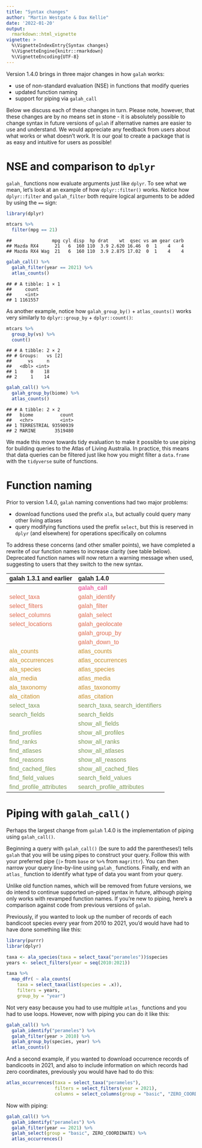 ```yaml
---
title: "Syntax changes"
author: "Martin Westgate & Dax Kellie"
date: '2022-01-20'
output:
  rmarkdown::html_vignette
vignette: >
  %\VignetteIndexEntry{Syntax changes}
  %\VignetteEngine{knitr::rmarkdown}
  %\VignetteEncoding{UTF-8}
---
```


Version 1.4.0 brings in three major changes in how `galah` works:
  
- use of non-standard evaluation (NSE) in functions that modify queries
- updated function naming
- support for piping via `galah_call`
  
Below we discuss each of these changes in turn. Please note, however, that these 
changes are by no means set in stone - it is absolutely possible to 
change syntax in future versions of `galah` if alternative names are easier to 
use and understand. We would appreciate any feedback from users about what works 
or what doesn't work. It is our goal to create a package that is as easy and 
intuitive for users as possible!


# NSE and comparison to `dplyr`
`galah_` functions now evaluate arguments just like `dplyr`. To see what we mean, 
let's look at an example of how `dplyr::filter()` works. Notice how `dplyr::filter` 
and `galah_filter` both require logical arguments to be added by using the `==` sign:


```r
library(dplyr)

mtcars %>% 
  filter(mpg == 21)
```

```
##               mpg cyl disp  hp drat    wt  qsec vs am gear carb
## Mazda RX4      21   6  160 110  3.9 2.620 16.46  0  1    4    4
## Mazda RX4 Wag  21   6  160 110  3.9 2.875 17.02  0  1    4    4
```

```r
galah_call() %>% 
  galah_filter(year == 2021) %>% 
  atlas_counts()
```

```
## # A tibble: 1 × 1
##     count
##     <int>
## 1 1161557
```

As another example, notice how `galah_group_by()` + `atlas_counts()` works very 
similarly to `dplyr::group_by` + `dplyr::count()`:


```r
mtcars %>% 
  group_by(vs) %>% 
  count()
```

```
## # A tibble: 2 × 2
## # Groups:   vs [2]
##      vs     n
##   <dbl> <int>
## 1     0    18
## 2     1    14
```

```r
galah_call() %>%
  galah_group_by(biome) %>%
  atlas_counts()
```

```
## # A tibble: 2 × 2
##   biome          count
##   <chr>          <int>
## 1 TERRESTRIAL 93590939
## 2 MARINE       3519480
```

We made this move towards tidy evaluation to make it possible to use 
piping for building queries to the Atlas of Living Australia. In practice, this 
means that data queries can be filtered just like how you might 
filter a `data.frame` with the `tidyverse` suite of functions. 


# Function naming
Prior to version 1.4.0, `galah` naming conventions had two major problems:

- download functions used the prefix `ala`, but actually could query many other living atlases
- query modifying functions used the prefix `select`, but this is reserved in `dplyr` (and elsewhere) for operations specifically on columns

To address these concerns (and other smaller points), we have completed a 
rewrite of our function names to increase clarity (see table below).
Deprecated function names will now return a warning message when used, suggesting
to users that they switch to the new syntax. 

<table class="table lightable-paper" style='width: auto !important; margin-left: auto; margin-right: auto; font-family: "Arial Narrow", arial, helvetica, sans-serif; margin-left: auto; margin-right: auto;'>
 <thead>
  <tr>
   <th style="text-align:left;"> galah 1.3.1 and earlier </th>
   <th style="text-align:left;"> galah 1.4.0 </th>
  </tr>
 </thead>
<tbody>
  <tr>
   <td style="text-align:left;font-weight: bold;color: #f064a4 !important;">  </td>
   <td style="text-align:left;font-weight: bold;color: #f064a4 !important;"> galah_call </td>
  </tr>
  <tr>
   <td style="text-align:left;color: #E06E53 !important;"> select_taxa </td>
   <td style="text-align:left;color: #E06E53 !important;"> galah_identify </td>
  </tr>
  <tr>
   <td style="text-align:left;color: #E06E53 !important;"> select_filters </td>
   <td style="text-align:left;color: #E06E53 !important;"> galah_filter </td>
  </tr>
  <tr>
   <td style="text-align:left;color: #E06E53 !important;"> select_columns </td>
   <td style="text-align:left;color: #E06E53 !important;"> galah_select </td>
  </tr>
  <tr>
   <td style="text-align:left;color: #E06E53 !important;"> select_locations </td>
   <td style="text-align:left;color: #E06E53 !important;"> galah_geolocate </td>
  </tr>
  <tr>
   <td style="text-align:left;color: #E06E53 !important;">  </td>
   <td style="text-align:left;color: #E06E53 !important;"> galah_group_by </td>
  </tr>
  <tr>
   <td style="text-align:left;color: #E06E53 !important;">  </td>
   <td style="text-align:left;color: #E06E53 !important;"> galah_down_to </td>
  </tr>
  <tr>
   <td style="text-align:left;color: #E06E53 !important;color: #c7902a !important;"> ala_counts </td>
   <td style="text-align:left;color: #E06E53 !important;color: #c7902a !important;"> atlas_counts </td>
  </tr>
  <tr>
   <td style="text-align:left;color: #c7902a !important;"> ala_occurrences </td>
   <td style="text-align:left;color: #c7902a !important;"> atlas_occurrences </td>
  </tr>
  <tr>
   <td style="text-align:left;color: #c7902a !important;"> ala_species </td>
   <td style="text-align:left;color: #c7902a !important;"> atlas_species </td>
  </tr>
  <tr>
   <td style="text-align:left;color: #c7902a !important;"> ala_media </td>
   <td style="text-align:left;color: #c7902a !important;"> atlas_media </td>
  </tr>
  <tr>
   <td style="text-align:left;color: #c7902a !important;"> ala_taxonomy </td>
   <td style="text-align:left;color: #c7902a !important;"> atlas_taxonomy </td>
  </tr>
  <tr>
   <td style="text-align:left;color: #c7902a !important;"> ala_citation </td>
   <td style="text-align:left;color: #c7902a !important;"> atlas_citation </td>
  </tr>
  <tr>
   <td style="text-align:left;color: #7f9959 !important;"> select_taxa </td>
   <td style="text-align:left;color: #7f9959 !important;"> search_taxa, search_identifiers </td>
  </tr>
  <tr>
   <td style="text-align:left;color: #7f9959 !important;"> search_fields </td>
   <td style="text-align:left;color: #7f9959 !important;"> search_fields </td>
  </tr>
  <tr>
   <td style="text-align:left;color: #7f9959 !important;">  </td>
   <td style="text-align:left;color: #7f9959 !important;"> show_all_fields </td>
  </tr>
  <tr>
   <td style="text-align:left;color: #7f9959 !important;"> find_profiles </td>
   <td style="text-align:left;color: #7f9959 !important;"> show_all_profiles </td>
  </tr>
  <tr>
   <td style="text-align:left;color: #7f9959 !important;"> find_ranks </td>
   <td style="text-align:left;color: #7f9959 !important;"> show_all_ranks </td>
  </tr>
  <tr>
   <td style="text-align:left;color: #7f9959 !important;"> find_atlases </td>
   <td style="text-align:left;color: #7f9959 !important;"> show_all_atlases </td>
  </tr>
  <tr>
   <td style="text-align:left;color: #7f9959 !important;"> find_reasons </td>
   <td style="text-align:left;color: #7f9959 !important;"> show_all_reasons </td>
  </tr>
  <tr>
   <td style="text-align:left;color: #7f9959 !important;"> find_cached_files </td>
   <td style="text-align:left;color: #7f9959 !important;"> show_all_cached_files </td>
  </tr>
  <tr>
   <td style="text-align:left;color: #7f9959 !important;"> find_field_values </td>
   <td style="text-align:left;color: #7f9959 !important;"> search_field_values </td>
  </tr>
  <tr>
   <td style="text-align:left;color: #7f9959 !important;"> find_profile_attributes </td>
   <td style="text-align:left;color: #7f9959 !important;"> search_profile_attributes </td>
  </tr>
</tbody>
</table>

# Piping with `galah_call()`

Perhaps the largest change from `galah` 1.4.0 is the implementation of piping 
using `galah_call()`. 

Beginning a query with `galah_call()` (be sure to add the parentheses!) tells 
`galah` that you will be using pipes to construct your query. Follow this with 
your preferred pipe (`|>` from `base` or `%>%` from `magrittr`). You can then 
narrow your query line-by-line using `galah_` functions. Finally, end with an 
`atlas_` function to identify what type of data you want from your query.  
  
Unlike old function names, which will be removed from future versions, we do intend to 
continue supported un-piped syntax in future, although piping only works with 
revamped function names. If you're new to piping, here's a comparison against
code from previous versions of `galah`.

Previously, if you wanted to look up the number of records of each bandicoot 
species every year from 2010 to 2021, you'd would have had to have done 
something like this:
  

```r
library(purrr)
librar(dplyr)

taxa <- ala_species(taxa = select_taxa("perameles"))$species
years <- select_filters(year = seq(2010:2021))

taxa %>%
  map_dfr( ~ ala_counts(
    taxa = select_taxa(list(species = .x)),
    filters = years,
    group_by = "year")
```
  
Not very easy because you had to use multiple `atlas_` functions and you had to 
use loops. However, now with piping you can do it like this:


```r
galah_call() %>%
  galah_identify("perameles") %>%
  galah_filter(year > 2010) %>%
  galah_group_by(species, year) %>%
  atlas_counts()
```

And a second example, if you wanted to download occurrence records of bandicoots 
in 2021, and also to include information on which records had zero coordinates, 
previously you would have had to do this:
  

```r
atlas_occurrences(taxa = select_taxa("perameles"),
                  filters = select_filters(year = 2021),
                  columns = select_columns(group = "basic", "ZERO_COORDINATE"))
```

Now with piping:


```r
galah_call() %>%
  galah_identify("perameles") %>%
  galah_filter(year == 2021) %>%
  galah_select(group = "basic", ZERO_COORDINATE) %>%
  atlas_occurrences()
```
